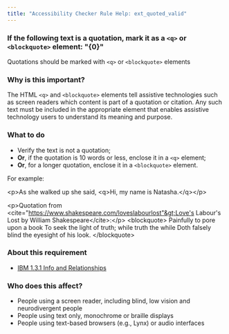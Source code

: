 ```yaml
---
title: "Accessibility Checker Rule Help: ext_quoted_valid"
---
```


<div className="toolHelp">
<Row>
<Column colLg={16} colMd={8} colSm={4} className="toolHead">

### If the following text is a quotation, mark it as a `<q>` or `<blockquote>` element: "{0}"

<div id="locLevel"></div>

Quotations should be marked with `<q>` or `<blockquote>` elements

</Column>
</Row>
<Row>
<Column colLg={11} colMd={5} colSm={4} className="toolMain">

### Why is this important?

The HTML `<q>` and `<blockquote>` elements tell assistive technologies such as screen readers which content is part of a quotation or citation. Any such text must be included in the appropriate element that enables assistive technology users to understand its meaning and purpose.

<div id="locSnippet"></div>

### What to do

 * Verify the text is not a quotation;
 * **Or**, if the quotation is 10 words or less, enclose it in a `<q>` element;
 * **Or**, for a longer quotation, enclose it in a `<blockquote>` element.

For example:

<CodeSnippet type="multi" light={true}>&lt;p&gt;As she walked up she said, &lt;q&gt;Hi, my name is Natasha.&lt;/q&gt;&lt;/p&gt;
    
&lt;p&gt;Quotation from &lt;cite="https://www.shakespeare.com/loveslabourlost"&gt;Love's Labour's Lost by William Shakespeare&lt;/cite&gt;:&lt;/p&gt;
&lt;blockquote&gt;
    Painfully to pore upon a book
    To seek the light of truth; while truth the while
    Doth falsely blind the eyesight of his look.
&lt;/blockquote&gt;</CodeSnippet>

</Column>
<Column colLg={5} colMd={3} colSm={4} className="toolLeft">

### About this requirement

* [IBM 1.3.1 Info and Relationships](https://www.ibm.com/able/requirements/requirements/#1_3_1)

### Who does this affect?

 * People using a screen reader, including blind, low vision and neurodivergent people
 * People using text only, monochrome or braille displays
 * People using text-based browsers (e.g., Lynx) or audio interfaces

</Column>
</Row>
</div>

